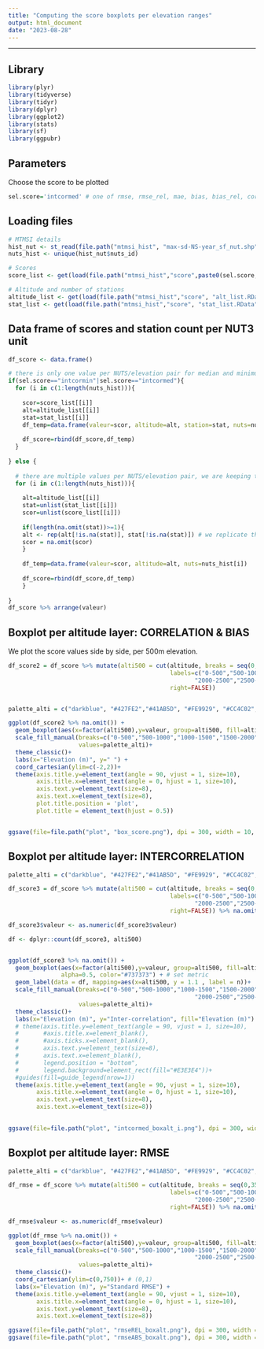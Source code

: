 ```yaml
---
title: "Computing the score boxplots per elevation ranges"
output: html_document
date: "2023-08-28"
---
```


---

## Library

```r

library(plyr)
library(tidyverse)
library(tidyr)
library(dplyr)
library(ggplot2)
library(stats)
library(sf)
library(ggpubr)

```

## Parameters
Choose the score to be plotted

```r

sel.score='intcormed' # one of rmse, rmse_rel, mae, bias, bias_rel, cor, intcormed

```

## Loading files

```r

# MTMSI details
hist_nut <- st_read(file.path("mtmsi_hist", "max-sd-NS-year_sf_nut.shp")) # dataframe with dates
nuts_hist <- unique(hist_nut$nuts_id)

# Scores
score_list <- get(load(file.path("mtmsi_hist","score",paste0(sel.score,"_list.RData")))) # valeur par altitude pour chaque nuts

# Altitude and number of stations
altitude_list <- get(load(file.path("mtmsi_hist","score", "alt_list.RData"))) # valeur d'altitudes par nuts
stat_list <- get(load(file.path("mtmsi_hist","score", "stat_list.RData"))) # nb stations par altitude par nuts (nested list)

```

## Data frame of scores and station count per NUT3 unit

```r

df_score <- data.frame()

# there is only one value per NUTS/elevation pair for median and minimum intercorrelation
if(sel.score=="intcormin"|sel.score=="intcormed"){
  for (i in c(1:length(nuts_hist))){
    
    scor=score_list[[i]]
    alt=altitude_list[[i]]
    stat=stat_list[[i]]
    df_temp=data.frame(valeur=scor, altitude=alt, station=stat, nuts=nuts_hist[i])
  
    df_score=rbind(df_score,df_temp)
  }
  
} else {
  
  # there are multiple values per NUTS/elevation pair, we are keeping them all
  for (i in c(1:length(nuts_hist))){
    
    alt=altitude_list[[i]]
    stat=unlist(stat_list[[i]])
    scor=unlist(score_list[[i]])
    
    if(length(na.omit(stat))>=1){
    alt <- rep(alt[!is.na(stat)], stat[!is.na(stat)]) # we replicate the altitude values as there are mutliple score values
    scor = na.omit(scor)
    }
    
    df_temp=data.frame(valeur=scor, altitude=alt, nuts=nuts_hist[i])
    
    df_score=rbind(df_score,df_temp)
    } 
  
}
df_score %>% arrange(valeur)

```

## Boxplot per altitude layer: CORRELATION & BIAS 
We plot the score values side by side, per 500m elevation.

```r

df_score2 = df_score %>% mutate(alti500 = cut(altitude, breaks = seq(0,3500,500), 
                                              labels=c("0-500","500-1000","1000-1500","1500-2000",
                                                     "2000-2500","2500-3000","3000-3500"), 
                                              right=FALSE)) 


palette_alti = c("darkblue", "#427FE2","#41AB5D", "#FE9929", "#CC4C02", "#662506", "grey")

ggplot(df_score2 %>% na.omit()) + 
  geom_boxplot(aes(x=factor(alti500),y=valeur, group=alti500, fill=alti500), show.legend = FALSE, alpha=0.5) + # set metric
  scale_fill_manual(breaks=c("0-500","500-1000","1000-1500","1500-2000", "2000-2500","2500-3000","3000-3500"),
                    values=palette_alti)+
  theme_classic()+
  labs(x="Elevation (m)", y=" ") + 
  coord_cartesian(ylim=c(-2,2))+
  theme(axis.title.y=element_text(angle = 90, vjust = 1, size=10), 
        axis.title.x=element_text(angle = 0, hjust = 1, size=10),
        axis.text.y=element_text(size=8),
        axis.text.x=element_text(size=8),
        plot.title.position = 'plot',
        plot.title = element_text(hjust = 0.5))


ggsave(file=file.path("plot", "box_score.png"), dpi = 300, width = 10, height = 5)

```

## Boxplot per altitude layer: INTERCORRELATION 

```r

palette_alti = c("darkblue", "#427FE2","#41AB5D", "#FE9929", "#CC4C02", "#662506", "grey")

df_score3 = df_score %>% mutate(alti500 = cut(altitude, breaks = seq(0,3500,500), 
                                              labels=c("0-500","500-1000","1000-1500","1500-2000",
                                                     "2000-2500","2500-3000","3000-3500"), 
                                              right=FALSE)) %>% na.omit() %>% filter(valeur!="single")

df_score3$valeur <- as.numeric(df_score3$valeur)

df <- dplyr::count(df_score3, alti500)


ggplot(df_score3 %>% na.omit()) + 
  geom_boxplot(aes(x=factor(alti500),y=valeur, group=alti500, fill=alti500), show.legend = FALSE, 
               alpha=0.5, color="#737373") + # set metric
  geom_label(data = df, mapping=aes(x=alti500, y = 1.1 , label = n))+
  scale_fill_manual(breaks=c("0-500","500-1000","1000-1500","1500-2000",
                                                     "2000-2500","2500-3000","3000-3500"),
                    values=palette_alti)+
  theme_classic()+
  labs(x="Elevation (m)", y="Inter-correlation", fill="Elevation (m)") + 
  # theme(axis.title.y=element_text(angle = 90, vjust = 1, size=10), 
  #       #axis.title.x=element_blank(),
  #       #axis.ticks.x=element_blank(),
  #       axis.text.y=element_text(size=8),
  #       axis.text.x=element_blank(),
  #       legend.position = "bottom",
  #       legend.background=element_rect(fill="#E3E3E4"))+
  #guides(fill=guide_legend(nrow=1))
  theme(axis.title.y=element_text(angle = 90, vjust = 1, size=10), 
        axis.title.x=element_text(angle = 0, hjust = 1, size=10),
        axis.text.y=element_text(size=8),
        axis.text.x=element_text(size=8))
    

ggsave(file=file.path("plot", "intcormed_boxalt_i.png"), dpi = 300, width = 8, height = 5)

```

## Boxplot per altitude layer: RMSE 

```r

palette_alti = c("darkblue", "#427FE2","#41AB5D", "#FE9929", "#CC4C02", "#662506", "grey")

df_rmse = df_score %>% mutate(alti500 = cut(altitude, breaks = seq(0,3500,500), 
                                              labels=c("0-500","500-1000","1000-1500","1500-2000",
                                                     "2000-2500","2500-3000","3000-3500"), 
                                              right=FALSE)) %>% na.omit() 

df_rmse$valeur <- as.numeric(df_rmse$valeur)

ggplot(df_rmse %>% na.omit()) + 
  geom_boxplot(aes(x=factor(alti500),y=valeur, group=alti500, fill=alti500), show.legend = FALSE, alpha=0.5) + # set metric
  scale_fill_manual(breaks=c("0-500","500-1000","1000-1500","1500-2000",
                                                     "2000-2500","2500-3000","3000-3500"),
                    values=palette_alti)+
  theme_classic()+
  coord_cartesian(ylim=c(0,750))+ # (0,1)
  labs(x="Elevation (m)", y="Standard RMSE") + 
  theme(axis.title.y=element_text(angle = 90, vjust = 1, size=10), 
        axis.title.x=element_text(angle = 0, hjust = 1, size=10),
        axis.text.y=element_text(size=8),
        axis.text.x=element_text(size=8))

ggsave(file=file.path("plot", "rmseREL_boxalt.png"), dpi = 300, width = 8, height = 5)
ggsave(file=file.path("plot", "rmseABS_boxalt.png"), dpi = 300, width = 8, height = 5)

```

